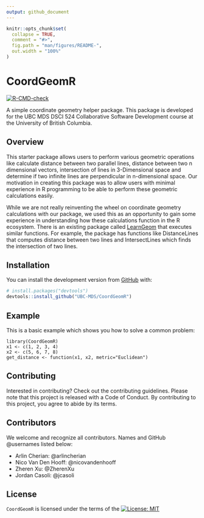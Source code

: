 ```yaml
---
output: github_document
---
```


<!-- README.md is generated from README.Rmd. Please edit that file -->

```r
knitr::opts_chunk$set(
  collapse = TRUE,
  comment = "#>",
  fig.path = "man/figures/README-",
  out.width = "100%"
)
```

# CoordGeomR

<!-- badges: start -->
[![R-CMD-check](https://github.com/UBC-MDS/CoordGeomR/workflows/R-CMD-check/badge.svg)](https://github.com/UBC-MDS/CoordGeomR/actions)
<!-- badges: end -->

A simple coordinate geometry helper package. This package is developed for the UBC MDS DSCI 524 Collaborative Software Development course at the University of British Columbia.

## Overview

This starter package allows users to perform various geometric operations like calculate distance between two parallel lines, distance between two n dimensional vectors, intersection of lines in 3-Dimensional space and determine if two infinite lines are perpendicular in n-dimensional space. Our motivation in creating this package was to allow users with minimal experience in R programming to be able to perform these geometric calculations easily.

While we are not really reinventing the wheel on coordinate geometry calculations with our package, we used this as an opportunity to gain some experience in understanding how these calculations function in the R ecosystem. There is an existing package called [LearnGeom](https://cran.r-project.org/web/packages/LearnGeom/LearnGeom.pdf) that executes similar functions. For example, the package has functions like DistanceLines that computes distance between two lines and IntersectLines which finds the intersection of two lines. 

## Installation

You can install the development version from [GitHub](https://github.com/) with:

``` r
# install.packages("devtools")
devtools::install_github("UBC-MDS/CoordGeomR")
```
## Example

This is a basic example which shows you how to solve a common problem:

```
library(CoordGeomR)
x1 <- c(1, 2, 3, 4)
x2 <- c(5, 6, 7, 8)
get_distance <- function(x1, x2, metric="Euclidean")
```

## Contributing

Interested in contributing? Check out the contributing guidelines. Please note that this project is released with a Code of Conduct. By contributing to this project, you agree to abide by its terms.

## Contributors

We welcome and recognize all contributors. Names and GitHub @usernames listed below:

- Arlin Cherian: @arlincherian
- Nico Van Den Hooff: @nicovandenhooff
- Zheren Xu: @ZherenXu
- Jordan Casoli: @jcasoli

## License

`CoordGeomR` is licensed under the terms of the [![License: MIT](https://img.shields.io/badge/License-MIT-yellow.svg)](https://opensource.org/licenses/MIT)
